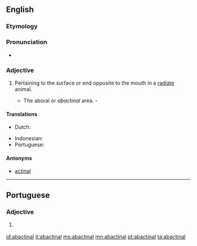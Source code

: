 ==English==

===Etymology===
{{prefix|ab|actinal|lang=en}}

===Pronunciation===
* {{a|GenAm}} {{IPA|/æˈbæk.tə.nl̩/|/ˈæˌbæk.tə.nl̩/|/ˌæˌbækˈtaɪ.nl̩/|/ˈæˌbækˌtaɪ.nl̩/|lang=en}}

===Adjective===
{{en-adj}}

# {{context|zoology|lang=en}} Pertaining to the surface or end opposite to the mouth in a [[radiate]] animal.
#* The aboral or ''abactinal'' area. - {{w|Louis Agassiz|L. Agassiz}}

====Translations====
{{trans-top|pertaining to the surface or end opposite to the mouth in a radiate animal}}
* Dutch: {{t|nl|abactinaal}}
{{trans-mid}}
* Indonesian: {{t+|id|abaktinal}}
* Portuguese: {{t+|pt|abactinal}}
{{trans-bottom}}

====Antonyms====
* [[actinal]]

----

==Portuguese==

===Adjective===
{{pt-adj|abactina|l}}

# {{lb|pt|zoology}} {{l|en|abactinal}} {{gloss|pertaining to the surface or end opposite to the mouth in a radiate animal}}

[[id:abactinal]]
[[it:abactinal]]
[[ms:abactinal]]
[[mn:abactinal]]
[[pt:abactinal]]
[[ta:abactinal]]